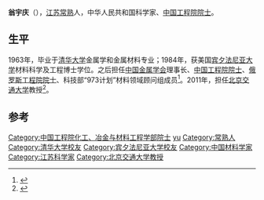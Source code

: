 '''翁宇庆'''（{{bd|1940年|1月1日||}}），[[江苏|江苏]][[常熟|常熟]]人，中华人民共和国科学家、[[中国工程院院士|中国工程院院士]]。

==生平==
1963年，毕业于[[清华大学|清华大学]]金属学和金属材料专业；1984年，获美国[[宾夕法尼亚大学|宾夕法尼亚大学]]材料科学及工程博士学位。之后担任[[中国金属学会|中国金属学会]]理事长、[[中国工程院院士|中国工程院院士]]、[[俄罗斯工程院院士|俄罗斯工程院院士]]、科技部“973计划”材料领域顾问组成员<ref>{{cite news|title=中国金属学会理事长翁宇庆|url=http://www.w-metal.com/read/news5485--p1.html|accessdate=2013-05-14|newspaper=冶金视窗网|archive-date=2013-12-09|archive-url=https://web.archive.org/web/20131209210327/http://w-metal.com/read/news5485--p1.html|dead-url=yes}}</ref>。2011年，担任[[北京交通大学|北京交通大学]]教授<ref>{{cite news|title=我校举行翁宇庆院士及团队聘任仪式|url=http://news.bjtu.edu.cn/zongheyaowen/2011-12-13/13357.html|accessdate=2013-05-14|newspaper=北京交通大学|archive-date=2013-10-19|archive-url=https://web.archive.org/web/20131019085820/http://news.bjtu.edu.cn/zongheyaowen/2011-12-13/13357.html|dead-url=yes}}</ref>。

==参考==
{{reflist}}

{{中国科学家小作品}}
{{中国工程院化工、冶金与材料工程学部院士}}
{{normdaten}}
{{DEFAULTSORT:weng yuqing}}
[[Category:中国工程院化工、冶金与材料工程学部院士|Category:中国工程院化工、冶金与材料工程学部院士]]
[[Category:常熟翁氏|yu]]
[[Category:常熟人|Category:常熟人]]
[[Category:清华大学校友|Category:清华大学校友]]
[[Category:宾夕法尼亚大学校友|Category:宾夕法尼亚大学校友]]
[[Category:中国材料学家|Category:中国材料学家]]
[[Category:江苏科学家|Category:江苏科学家]]
[[Category:北京交通大学教授|Category:北京交通大学教授]]